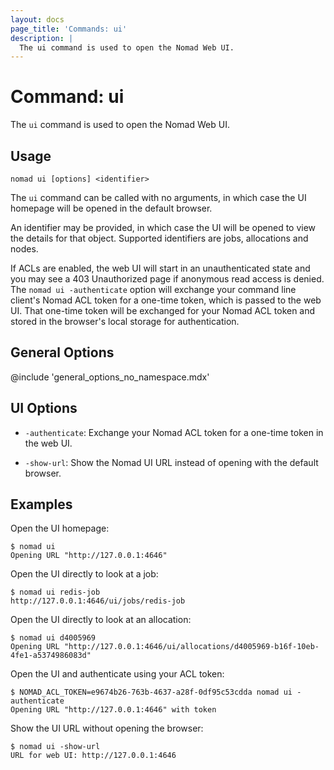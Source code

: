 ```yaml
---
layout: docs
page_title: 'Commands: ui'
description: |
  The ui command is used to open the Nomad Web UI.
---
```


# Command: ui

The `ui` command is used to open the Nomad Web UI.

## Usage

```plaintext
nomad ui [options] <identifier>
```

The `ui` command can be called with no arguments, in which case the UI homepage
will be opened in the default browser.

An identifier may be provided, in which case the UI will be opened to view the
details for that object. Supported identifiers are jobs, allocations and nodes.

If ACLs are enabled, the web UI will start in an unauthenticated state and you
may see a 403 Unauthorized page if anonymous read access is denied. The `nomad ui -authenticate` option will exchange your command line client's Nomad ACL
token for a one-time token, which is passed to the web UI. That one-time token
will be exchanged for your Nomad ACL token and stored in the browser's local
storage for authentication.

## General Options

@include 'general_options_no_namespace.mdx'

## UI Options

- `-authenticate`: Exchange your Nomad ACL token for a one-time token in the
  web UI.

- `-show-url`: Show the Nomad UI URL instead of opening with the default browser.

## Examples

Open the UI homepage:

```shell-session
$ nomad ui
Opening URL "http://127.0.0.1:4646"
```

Open the UI directly to look at a job:

```shell-session
$ nomad ui redis-job
http://127.0.0.1:4646/ui/jobs/redis-job
```

Open the UI directly to look at an allocation:

```shell-session
$ nomad ui d4005969
Opening URL "http://127.0.0.1:4646/ui/allocations/d4005969-b16f-10eb-4fe1-a5374986083d"
```

Open the UI and authenticate using your ACL token:

```shell-session
$ NOMAD_ACL_TOKEN=e9674b26-763b-4637-a28f-0df95c53cdda nomad ui -authenticate
Opening URL "http://127.0.0.1:4646" with token
```

Show the UI URL without opening the browser:

```shell-session
$ nomad ui -show-url
URL for web UI: http://127.0.0.1:4646
```
